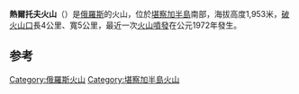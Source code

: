 {{Infobox mountain
| name = 熱爾托夫火山
| photo = 
| photo_caption = 
| elevation_m = 1953
| elevation_ref = <ref name="gvp">{{cite gvp|vnum=1000-04=|name=Zheltovsky}}</ref>
| prominence_m = 1730
| prominence_ref = <ref name="peaklist">[http://peaklist.org/WWlists/ultras/Kamchatka1500m.html "Russia: Kamchatka and the Russian Pacific Islands"] Peaklist.org. Retrieved 2013-03-24.</ref>
| listing = 
| map = Russia
| map_caption = Russia
| map_size = 
| label_position = 
| location = {{RUS}}[[堪察加半島|堪察加半島]]
| range = 
| coordinates = {{coord|51|34|36|N|157|19|42|E|type:mountain_scale:100000|format=dms|display=inline,title}}
| coordinates_ref = <ref name="peaklist"/>
| topo = 
| type = [[複式火山|複式火山]]
| age = 
| last_eruption = 2018年4月19日 <ref>http://www.earth-of-fire.com/2018/04/activity-of-zheltovsky-khangar-sabancaya-and-ywo-yama.html</ref>
| first_ascent = 
| easiest_route = 
}}

'''熱爾托夫火山'''（{{Lang-rus|Желтовский|Zheltovsky}}）是[[俄羅斯|俄羅斯]]的火山，位於[[堪察加半島|堪察加半島]]南部，海拔高度1,953米，[[破火山口|破火山口]]長4公里、寬5公里，最近一次[[火山噴發|火山噴發]]在公元1972年發生。

==参考==
{{reflist}}
{{DEFAULTSORT:Zheltovsky}}
[[Category:俄羅斯火山|Category:俄羅斯火山]]
[[Category:堪察加半島火山|Category:堪察加半島火山]]
{{Russia-geo-stub}}